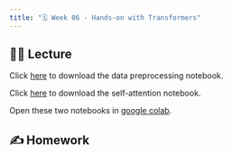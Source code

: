 ```yaml
---
title: "🗓️ Week 06 - Hands-on with Transformers"
---
```



## 👨‍🏫 Lecture

Click <a href="data_preprocessing.ipynb" download>here</a> to download the data preprocessing notebook.

Click <a href="self_attention.ipynb" download>here</a> to download the self-attention notebook.

Open these two notebooks in [google colab](https://colab.research.google.com/).

## ✍️ Homework
